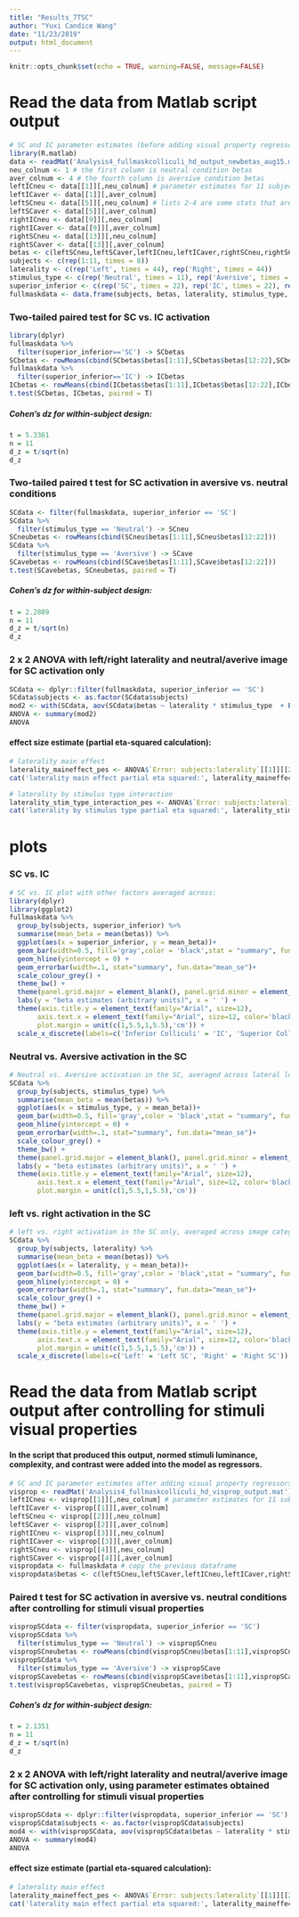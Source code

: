 ```yaml
---
title: "Results_7TSC"
author: "Yuxi Candice Wang"
date: "11/23/2019"
output: html_document
---
```


```r
knitr::opts_chunk$set(echo = TRUE, warning=FALSE, message=FALSE)
```

# Read the data from Matlab script output

```r
# SC and IC parameter estimates (before adding visual property regressors to the model)
library(R.matlab)
data <- readMat('Analysis4_fullmaskcolliculi_hd_output_newbetas_aug15.mat') # a list of 16 variables
neu_colnum <- 1 # the first column is neutral condition betas
aver_colnum <- 4 # the fourth column is aversive condition betas
leftICneu <- data[[1]][,neu_colnum] # parameter estimates for 11 subjects; left IC neutral
leftICaver <- data[[1]][,aver_colnum]
leftSCneu <- data[[5]][,neu_colnum] # lists 2-4 are some stats that are irrelevant here
leftSCaver <- data[[5]][,aver_colnum]
rightICneu <- data[[9]][,neu_colnum]
rightICaver <- data[[9]][,aver_colnum]
rightSCneu <- data[[13]][,neu_colnum]
rightSCaver <- data[[13]][,aver_colnum]
betas <- c(leftSCneu,leftSCaver,leftICneu,leftICaver,rightSCneu,rightSCaver,rightICneu,rightICaver)
subjects <- c(rep(1:11, times = 8))
laterality <- c(rep('Left', times = 44), rep('Right', times = 44))
stimulus_type <- c(rep('Neutral', times = 11), rep('Aversive', times = 11), rep('Neutral', times = 11), rep('Aversive', times = 11), rep('Neutral', times = 11), rep('Aversive', times = 11), rep('Neutral', times = 11), rep('Aversive', times = 11))
superior_inferior <- c(rep('SC', times = 22), rep('IC', times = 22), rep('SC', times = 22), rep('IC', times = 22))
fullmaskdata <- data.frame(subjects, betas, laterality, stimulus_type, superior_inferior)
```

### Two-tailed paired test for SC vs. IC activation

```r
library(dplyr)
fullmaskdata %>%
  filter(superior_inferior=='SC') -> SCbetas
SCbetas <- rowMeans(cbind(SCbetas$betas[1:11],SCbetas$betas[12:22],SCbetas$betas[23:33],SCbetas$betas[34:44]))
fullmaskdata %>%
  filter(superior_inferior=='IC') -> ICbetas
ICbetas <- rowMeans(cbind(ICbetas$betas[1:11],ICbetas$betas[12:22],ICbetas$betas[23:33],ICbetas$betas[34:44]))
t.test(SCbetas, ICbetas, paired = T)
```

##### Cohen's dz for within-subject design:

```r
t = 5.3361
n = 11
d_z = t/sqrt(n)
d_z
```

### Two-tailed paired t test for SC activation in aversive vs. neutral conditions

```r
SCdata <- filter(fullmaskdata, superior_inferior == 'SC')
SCdata %>%
  filter(stimulus_type == 'Neutral') -> SCneu
SCneubetas <- rowMeans(cbind(SCneu$betas[1:11],SCneu$betas[12:22]))
SCdata %>%
  filter(stimulus_type == 'Aversive') -> SCave
SCavebetas <- rowMeans(cbind(SCave$betas[1:11],SCave$betas[12:22]))
t.test(SCavebetas, SCneubetas, paired = T)
```

##### Cohen's dz for within-subject design:

```r
t = 2.2889
n = 11
d_z = t/sqrt(n)
d_z
```

### 2 x 2 ANOVA with left/right laterality and neutral/averive image for SC activation only

```r
SCdata <- dplyr::filter(fullmaskdata, superior_inferior == 'SC')
SCdata$subjects <- as.factor(SCdata$subjects)
mod2 <- with(SCdata, aov(SCdata$betas ~ laterality * stimulus_type  + Error(subjects / (laterality * stimulus_type))))
ANOVA <- summary(mod2)
ANOVA
```

#### effect size estimate (partial eta-squared calculation):

```r
# laterality main effect
laterality_maineffect_pes <- ANOVA$`Error: subjects:laterality`[[1]][[2]][1]/(ANOVA$`Error: subjects:laterality`[[1]][[2]][1] + ANOVA$`Error: subjects:laterality`[[1]][[2]][2])
cat('laterality main effect partial eta squared:', laterality_maineffect_pes,'\n')

# laterality by stimulus type interaction
laterality_stim_type_interaction_pes <- ANOVA$`Error: subjects:laterality:stimulus_type`[[1]][[2]][1]/(ANOVA$`Error: subjects:laterality:stimulus_type`[[1]][[2]][1] + ANOVA$`Error: subjects:laterality:stimulus_type`[[1]][[2]][2])
cat('laterality by stimulus type partial eta squared:', laterality_stim_type_interaction_pes,'\n')
```

# plots

### SC vs. IC 

```r
# SC vs. IC plot with other factors averaged across:
library(dplyr)
library(ggplot2)
fullmaskdata %>%
  group_by(subjects, superior_inferior) %>%
  summarise(mean_beta = mean(betas)) %>%
  ggplot(aes(x = superior_inferior, y = mean_beta))+
  geom_bar(width=0.5, fill='gray',color = 'black',stat = "summary", fun.y = "mean") +
  geom_hline(yintercept = 0) +
  geom_errorbar(width=.1, stat="summary", fun.data="mean_se")+
  scale_colour_grey() +
  theme_bw() +
  theme(panel.grid.major = element_blank(), panel.grid.minor = element_blank()) +
  labs(y = "beta estimates (arbitrary units)", x = ' ') +
  theme(axis.title.y = element_text(family="Arial", size=12),
       axis.text.x = element_text(family="Arial", size=12, color='black'),
       plot.margin = unit(c(1,5.5,1,5.5),'cm')) +
  scale_x_discrete(labels=c('Inferior Colliculi' = 'IC', 'Superior Colliculi' = 'SC')) 
```

### Neutral vs. Aversive activation in the SC

```r
# Neutral vs. Aversive activation in the SC, averaged across lateral locations
SCdata %>%
  group_by(subjects, stimulus_type) %>%
  summarise(mean_beta = mean(betas)) %>%
  ggplot(aes(x = stimulus_type, y = mean_beta))+
  geom_bar(width=0.5, fill='gray',color = 'black',stat = "summary", fun.y = "mean") +
  geom_hline(yintercept = 0) +
  geom_errorbar(width=.1, stat="summary", fun.data="mean_se")+
  scale_colour_grey() +
  theme_bw() +
  theme(panel.grid.major = element_blank(), panel.grid.minor = element_blank()) +
  labs(y = "beta estimates (arbitrary units)", x = ' ') +
  theme(axis.title.y = element_text(family="Arial", size=12),
       axis.text.x = element_text(family="Arial", size=12, color='black'),
       plot.margin = unit(c(1,5.5,1,5.5),'cm')) 
```

### left vs. right activation in the SC

```r
# left vs. right activation in the SC only, averaged across image categories
SCdata %>%
  group_by(subjects, laterality) %>%
  summarise(mean_beta = mean(betas)) %>%
  ggplot(aes(x = laterality, y = mean_beta))+
  geom_bar(width=0.5, fill='gray',color = 'black',stat = "summary", fun.y = "mean") +
  geom_hline(yintercept = 0) +
  geom_errorbar(width=.1, stat="summary", fun.data="mean_se")+
  scale_colour_grey() +
  theme_bw() +
  theme(panel.grid.major = element_blank(), panel.grid.minor = element_blank()) +
  labs(y = "beta estimates (arbitrary units)", x = ' ') +
  theme(axis.title.y = element_text(family="Arial", size=12),
       axis.text.x = element_text(family="Arial", size=12, color='black'),
       plot.margin = unit(c(1,5.5,1,5.5),'cm')) +
  scale_x_discrete(labels=c('Left' = 'Left SC', 'Right' = 'Right SC'))
```


# Read the data from Matlab script output after controlling for stimuli visual properties

#### In the script that produced this output, normed stimuli luminance, complexity, and contrast were added into the model as regressors.

```r
# SC and IC parameter estimates after adding visual property regressors to the model
visprop <- readMat('Analysis4_fullmaskcolliculi_hd_visprop_output.mat')
leftICneu <- visprop[[1]][,neu_colnum] # parameter estimates for 11 subjects; left IC neutral
leftICaver <- visprop[[1]][,aver_colnum]
leftSCneu <- visprop[[2]][,neu_colnum]
leftSCaver <- visprop[[2]][,aver_colnum]
rightICneu <- visprop[[3]][,neu_colnum]
rightICaver <- visprop[[3]][,aver_colnum]
rightSCneu <- visprop[[4]][,neu_colnum]
rightSCaver <- visprop[[4]][,aver_colnum]
vispropdata <- fullmaskdata # copy the previous dataframe
vispropdata$betas <- c(leftSCneu,leftSCaver,leftICneu,leftICaver,rightSCneu,rightSCaver,rightICneu,rightICaver) # update the betas in the new dataframe
```

### Paired t test for SC activation in aversive vs. neutral conditions after controlling for stimuli visual properties

```r
vispropSCdata <- filter(vispropdata, superior_inferior == 'SC')
vispropSCdata %>%
  filter(stimulus_type == 'Neutral') -> vispropSCneu
vispropSCneubetas <- rowMeans(cbind(vispropSCneu$betas[1:11],vispropSCneu$betas[12:22]))
vispropSCdata %>%
  filter(stimulus_type == 'Aversive') -> vispropSCave
vispropSCavebetas <- rowMeans(cbind(vispropSCave$betas[1:11],vispropSCave$betas[12:22]))
t.test(vispropSCavebetas, vispropSCneubetas, paired = T)
```

##### Cohen's dz for within-subject design:

```r
t = 2.1351
n = 11
d_z = t/sqrt(n)
d_z
```

### 2 x 2 ANOVA with left/right laterality and neutral/averive image for SC activation only, using parameter estimates obtained after controlling for stimuli visual properties

```r
vispropSCdata <- dplyr::filter(vispropdata, superior_inferior == 'SC')
vispropSCdata$subjects <- as.factor(vispropSCdata$subjects)
mod4 <- with(vispropSCdata, aov(vispropSCdata$betas ~ laterality * stimulus_type  + Error(subjects / (laterality * stimulus_type))))
ANOVA <- summary(mod4)
ANOVA
```

#### effect size estimate (partial eta-squared calculation):

```r
# laterality main effect
laterality_maineffect_pes <- ANOVA$`Error: subjects:laterality`[[1]][[2]][1]/(ANOVA$`Error: subjects:laterality`[[1]][[2]][1] + ANOVA$`Error: subjects:laterality`[[1]][[2]][2])
cat('laterality main effect partial eta squared:', laterality_maineffect_pes,'\n')
```